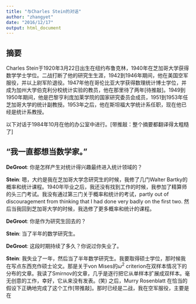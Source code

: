 ```yaml
---
title: "与Charles Stein的对话"
author: "zhangyet"
date: "2016/12/17"
output: html_document
---
```


## 摘要
Charles Stein于1920年3月22日出生在纽约布鲁克林，1940年在芝加哥大学获得数学学士学位。二战打断了他的研究生生涯，1942到1946年期间，他在美国空军服役，并以上尉军阶退役。1947年他在哥伦比亚大学获得数理统计博士学位，并成为加州大学伯克利分校统计实验的教员，他在那里待了两年[待推敲]。1949到1950年期间，他是巴黎亨利庞加莱学院的国家研究委员会成员，1951到1953年任芝加哥大学的统计副教授。1953年之后，他在斯坦福大学统计系任职，现在他已经是统计系教授。

以下对话于1984年10月在他的办公室中进行。[带推敲：整个摘要都翻译得太粗糙了]

## “我一直都想当数学家。”

**DeGroot**: 你是怎样产生对统计得兴趣最终进入统计领域的？

**Stein**: 嗯，大约是我在芝加哥大学念研究生的时候，我修了几门Walter Bartky的概率和统计课程。1940年毕业之后，我还没有找到工作的时候，我参加了精算师的头三门考试。我没有通过第三门关于概率和统计的考试，partly out of discouragement from thinking that I had done very badly on the first two. 然后当我回到芝加哥大学的时候，我选修了更多概率和统计的课程。

**DeGroot**: 你是作为研究生回去的？

**Stein**: 当了半年的数学研究生。

**DeGroot**: 这段时期持续了多久？你说过你失业了。

**Stein**: 我失业了一年，然后当了半年数学研究生。我要取得硕士学位，那时候我在写点东西充作硕士论文。那是关于von Mises的$\omega^2$ criterion在双样本情况下的分布的文章。我读了Smirnov的文章，几乎是逐行把它从单样本扩展成双样本。毫无创意的工作，幸好，它从来没有发表。(笑) 之后，Murry Rosenblatt 在恰当的假设下正确地完成了这个工作[带推敲]。那时已经是二战，我在空军服役，主要是在



